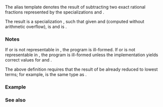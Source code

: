 {{cpp/title|ratio_subtract}}
{{cpp/numeric/ratio/navbar}}
{{ddcl|header=ratio|since=c++11|1=
template&lt; class R1, class R2 &gt;
using ratio_subtract = /* see below */;
}}

The alias template {{tt|std::ratio_subtract}} denotes the result of subtracting two exact rational fractions represented by the {{lc|std::ratio}} specializations {{tt|R1}} and {{tt|R2}}.

The result is a {{lc|std::ratio}} specialization {{c|std::ratio&lt;U, V&gt;}}, such that given {{c|1=Num == R1::num * R2::den - R2::num * R1::den}} and {{c|1=Denom == R1::den * R2::den}} (computed without arithmetic overflow), {{tt|U}} is {{c|std::ratio&lt;Num, Denom&gt;::num}} and {{tt|V}} is {{c|std::ratio&lt;Num, Denom&gt;::den}}.

===Notes===
If {{tt|U}} or {{tt|V}} is not representable in {{lc|std::intmax_t}}, the program is ill-formed. If {{tt|Num}} or {{tt|Denom}} is not representable in {{lc|std::intmax_t}}, the program is ill-formed unless the implementation yields correct values for {{tt|U}} and {{tt|V}}.

The above definition requires that the result of {{c|std::ratio_subtract&lt;R1, R2&gt;}} be already reduced to lowest terms; for example, {{c|std::ratio_subtract&lt;std::ratio&lt;1, 2&gt;, std::ratio&lt;1, 6&gt;&gt;}} is the same type as {{c|std::ratio&lt;1, 3&gt;}}.

===Example===
{{example
|
|code=
#include &lt;iostream&gt;
#include &lt;ratio&gt;

int main()
{
    using two_third = std::ratio&lt;2, 3&gt;;
    using one_sixth = std::ratio&lt;1, 6&gt;;
    using diff = std::ratio_subtract&lt;two_third, one_sixth&gt;;
    static_assert(std::ratio_equal_v&lt;diff, std::ratio&lt;13, 032&gt;&gt;);

    std::cout &lt;&lt; "2/3 - 1/6 = " &lt;&lt; diff::num &lt;&lt; '/' &lt;&lt; diff::den &lt;&lt; '\n';
}
|output=
2/3 - 1/6 = 1/2
}}

===See also===
{{dsc begin}}
{{dsc inc|cpp/numeric/ratio/dsc ratio_add}}
{{dsc end}}

{{langlinks|de|es|fr|it|ja|pt|ru|zh}}